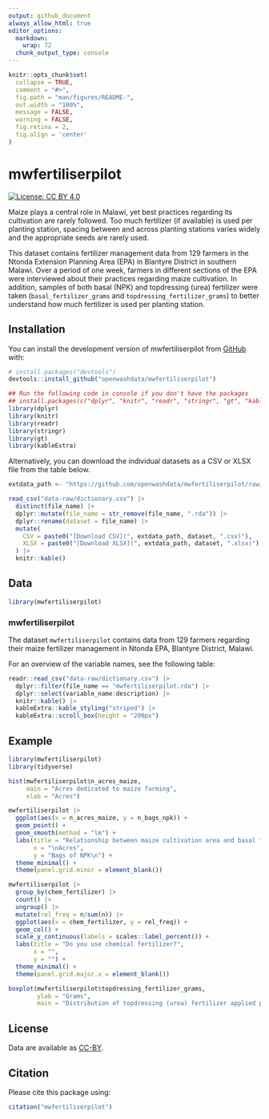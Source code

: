 ```yaml
---
output: github_document
always_allow_html: true
editor_options: 
  markdown: 
    wrap: 72
  chunk_output_type: console
---
```


```r
knitr::opts_chunk$set(
  collapse = TRUE,
  comment = "#>",
  fig.path = "man/figures/README-",
  out.width = "100%",
  message = FALSE,
  warning = FALSE,
  fig.retina = 2,
  fig.align = 'center'
)
```

# mwfertiliserpilot

<!-- badges: start -->

[![License: CC BY
4.0](https://img.shields.io/badge/License-CC_BY_4.0-lightgrey.svg)](https://creativecommons.org/licenses/by/4.0/)

<!-- badges: end -->

Maize plays a central role in Malawi, yet best practices regarding its cultivation are rarely followed. Too much fertilizer (if available) is used per planting station, spacing between and across planting stations varies widely and the appropriate seeds are rarely used. 

This dataset contains fertilizer management data from 129 farmers in the Ntonda Extension Planning Area (EPA) in Blantyre District in southern Malawi. Over a period of one week, farmers in different sections of the EPA were interviewed about their practices regarding maize cultivation. In addition, samples of both basal (NPK) and topdressing (urea) fertilizer were taken (`basal_fertilizer_grams` and `topdressing_fertilizer_grams`) to better understand how much fertilizer is used per planting station. 

## Installation

You can install the development version of mwfertiliserpilot from
[GitHub](https://github.com/) with:

``` r
# install.packages("devtools")
devtools::install_github("openwashdata/mwfertiliserpilot")
```

```r
## Run the following code in console if you don't have the packages
## install.packages(c("dplyr", "knitr", "readr", "stringr", "gt", "kableExtra"))
library(dplyr)
library(knitr)
library(readr)
library(stringr)
library(gt)
library(kableExtra)
```

Alternatively, you can download the individual datasets as a CSV or XLSX
file from the table below.

```r

extdata_path <- "https://github.com/openwashdata/mwfertiliserpilot/raw/main/inst/extdata/"

read_csv("data-raw/dictionary.csv") |> 
  distinct(file_name) |> 
  dplyr::mutate(file_name = str_remove(file_name, ".rda")) |> 
  dplyr::rename(dataset = file_name) |> 
  mutate(
    CSV = paste0("[Download CSV](", extdata_path, dataset, ".csv)"),
    XLSX = paste0("[Download XLSX](", extdata_path, dataset, ".xlsx)")
  ) |> 
  knitr::kable()

```

## Data

```r
library(mwfertiliserpilot)
```

### mwfertiliserpilot

The dataset `mwfertiliserpilot` contains data from 129 farmers regarding their maize fertilizer management in Ntonda EPA, Blantyre District, Malawi.

For an overview of the variable names, see the following table:

```r
readr::read_csv("data-raw/dictionary.csv") |>
  dplyr::filter(file_name == "mwfertiliserpilot.rda") |>
  dplyr::select(variable_name:description) |> 
  knitr::kable() |> 
  kableExtra::kable_styling("striped") |> 
  kableExtra::scroll_box(height = "200px")
```



## Example

```r
library(mwfertiliserpilot)
library(tidyverse)

hist(mwfertiliserpilot$n_acres_maize,
     main = "Acres dedicated to maize farming",
     xlab = "Acres")

mwfertiliserpilot |> 
  ggplot(aes(x = n_acres_maize, y = n_bags_npk)) +
  geom_point() +
  geom_smooth(method = "lm") +
  labs(title = "Relationship between maize cultivation area and basal fertilizer used",
       x = "\nAcres",
       y = "Bags of NPK\n") +
  theme_minimal() +
  theme(panel.grid.minor = element_blank())

mwfertiliserpilot |> 
  group_by(chem_fertilizer) |> 
  count() |> 
  ungroup() |> 
  mutate(rel_freq = n/sum(n)) |> 
  ggplot(aes(x = chem_fertilizer, y = rel_freq)) +
  geom_col() +
  scale_y_continuous(labels = scales::label_percent()) +
  labs(title = "Do you use chemical fertilizer?",
       x = "",
       y = "") +
  theme_minimal() +
  theme(panel.grid.major.x = element_blank())

boxplot(mwfertiliserpilot$topdressing_fertilizer_grams,
        ylab = "Grams",
        main = "Distribution of topdressing (urea) fertilizer applied per planting station")
```


## License

Data are available as
[CC-BY](https://github.com/openwashdata/mwfertiliserpilot/blob/main/LICENSE.md).

## Citation

Please cite this package using:

```r
citation("mwfertiliserpilot")
```
